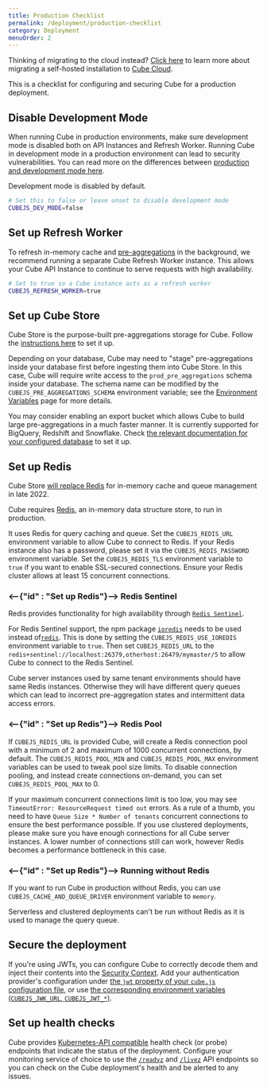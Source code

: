 ```yaml
---
title: Production Checklist
permalink: /deployment/production-checklist
category: Deployment
menuOrder: 2
---
```


<InfoBox>

Thinking of migrating to the cloud instead? [Click
here][blog-migrate-to-cube-cloud] to learn more about migrating a self-hosted
installation to [Cube Cloud][link-cube-cloud].

</InfoBox>

This is a checklist for configuring and securing Cube for a production
deployment.

## Disable Development Mode

When running Cube in production environments, make sure development mode is
disabled both on API Instances and Refresh Worker. Running Cube in
development mode in a production environment can lead to security
vulnerabilities. You can read more on the differences between [production and
development mode here][link-cubejs-dev-vs-prod].

<InfoBox>

Development mode is disabled by default.

</InfoBox>

```bash
# Set this to false or leave unset to disable development mode
CUBEJS_DEV_MODE=false
```

## Set up Refresh Worker

To refresh in-memory cache and [pre-aggregations][ref-schema-ref-preaggs] in the
background, we recommend running a separate Cube Refresh Worker instance.
This allows your Cube API Instance to continue to serve requests with high
availability.

```bash
# Set to true so a Cube instance acts as a refresh worker
CUBEJS_REFRESH_WORKER=true
```

## Set up Cube Store

Cube Store is the purpose-built pre-aggregations storage for Cube. Follow the
[instructions here][ref-caching-cubestore] to set it up.

Depending on your database, Cube may need to "stage" pre-aggregations inside
your database first before ingesting them into Cube Store. In this case, Cube
will require write access to the `prod_pre_aggregations` schema inside your
database. The schema name can be modified by the
`CUBEJS_PRE_AGGREGATIONS_SCHEMA` environment variable; see the [Environment
Variables][ref-env-vars-general] page for more details.

<InfoBox>

You may consider enabling an export bucket which allows Cube to build large
pre-aggregations in a much faster manner. It is currently supported for
BigQuery, Redshift and Snowflake. Check [the relevant documentation for your
configured database][ref-config-connect-db] to set it up.

</InfoBox>

## Set up Redis

<WarningBox>

Cube Store [will replace Redis][replace-redis] for in-memory cache and queue
management in late 2022.

</WarningBox>

Cube requires [Redis](https://redis.io/), an in-memory data structure store,
to run in production.

It uses Redis for query caching and queue. Set the `CUBEJS_REDIS_URL`
environment variable to allow Cube to connect to Redis. If your Redis
instance also has a password, please set it via the `CUBEJS_REDIS_PASSWORD`
environment variable. Set the `CUBEJS_REDIS_TLS` environment variable to `true`
if you want to enable SSL-secured connections. Ensure your Redis cluster allows
at least 15 concurrent connections.

### <--{"id" : "Set up Redis"}--> Redis Sentinel

Redis provides functionality for high availability through
[`Redis Sentinel`][link-redis-sentinel].

For Redis Sentinel support, the npm package [`ioredis`][gh-ioredis] needs to be
used instead of[`redis`][gh-node-redis]. This is done by setting the
`CUBEJS_REDIS_USE_IOREDIS` environment variable to `true`. Then set
`CUBEJS_REDIS_URL` to the
`redis+sentinel://localhost:26379,otherhost:26479/mymaster/5` to allow Cube
to connect to the Redis Sentinel.

<WarningBox>

Cube server instances used by same tenant environments should have same Redis
instances. Otherwise they will have different query queues which can lead to
incorrect pre-aggregation states and intermittent data access errors.

</WarningBox>

### <--{"id" : "Set up Redis"}--> Redis Pool

If `CUBEJS_REDIS_URL` is provided Cube, will create a Redis connection pool
with a minimum of 2 and maximum of 1000 concurrent connections, by default. The
`CUBEJS_REDIS_POOL_MIN` and `CUBEJS_REDIS_POOL_MAX` environment variables can be
used to tweak pool size limits. To disable connection pooling, and instead
create connections on-demand, you can set `CUBEJS_REDIS_POOL_MAX` to 0.

If your maximum concurrent connections limit is too low, you may see
`TimeoutError: ResourceRequest timed out` errors. As a rule of a thumb, you need
to have `Queue Size * Number of tenants` concurrent connections to ensure the
best performance possible. If you use clustered deployments, please make sure
you have enough connections for all Cube server instances. A lower number of
connections still can work, however Redis becomes a performance bottleneck in
this case.

### <--{"id" : "Set up Redis"}--> Running without Redis

If you want to run Cube in production without Redis, you can use
`CUBEJS_CACHE_AND_QUEUE_DRIVER` environment variable to `memory`.

<WarningBox>

Serverless and clustered deployments can't be run without Redis as it is used to
manage the query queue.

</WarningBox>

## Secure the deployment

If you're using JWTs, you can configure Cube to correctly decode them and
inject their contents into the [Security Context][ref-sec-ctx]. Add your
authentication provider's configuration under [the `jwt` property of your
`cube.js` configuration file][ref-config-jwt], or use [the corresponding
environment variables (`CUBEJS_JWK_URL`,
`CUBEJS_JWT_*`)][ref-config-env-vars-general].

## Set up health checks

Cube provides [Kubernetes-API compatible][link-k8s-healthcheck-api] health
check (or probe) endpoints that indicate the status of the deployment. Configure
your monitoring service of choice to use the [`/readyz`][ref-api-readyz] and
[`/livez`][ref-api-livez] API endpoints so you can check on the Cube
deployment's health and be alerted to any issues.

[blog-migrate-to-cube-cloud]:
  https://cube.dev/blog/migrating-from-self-hosted-to-cube-cloud/
[gh-ioredis]: https://github.com/luin/ioredis
[gh-node-redis]: https://github.com/NodeRedis/node-redis
[link-caddy]: https://caddyserver.com/
[link-cube-cloud]: https://cubecloud.dev
[link-cubejs-dev-vs-prod]: /configuration/overview#development-mode
[link-k8s-healthcheck-api]:
  https://kubernetes.io/docs/reference/using-api/health-checks/
[link-kong]: https://konghq.com/kong/
[link-nginx]: https://www.nginx.com/
[link-nginx-docs]: https://nginx.org/en/docs/http/configuring_https_servers.html
[link-redis-sentinel]: https://redis.io/topics/sentinel
[ref-config-connect-db]: /connecting-to-the-database
[ref-caching-cubestore]: /caching/running-in-production
[ref-env-vars-general]: /reference/environment-variables#general
[ref-schema-ref-preaggs]: /schema/reference/pre-aggregations
[ref-api-scheduled-refresh]:
  /backend/rest/reference/api#v-1-run-scheduled-refresh
[ref-sec-ctx]: /security/context
[ref-config-jwt]: /config#jwt
[ref-config-env-vars-general]: /reference/environment-variables#general
[ref-api-readyz]: /backend/rest/reference/api#readyz
[ref-api-livez]: /backend/rest/reference/api#livez
[replace-redis]: https://cube.dev/blog/replacing-redis-with-cube-store
